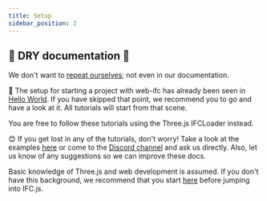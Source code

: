 ```yaml
---
title: Setup
sidebar_position: 2
---
```



## 🌵 DRY documentation 🌵

We don't want to <a href="https://en.wikipedia.org/wiki/Don%27t_repeat_yourself">repeat ourselves</a>; not even in our documentation.

  👀
The setup for starting a project with web-ifc has already been seen in <a target="_self" href="https://ifcjs.github.io/info/docs/Hello%20world">Hello World</a>. If you have skipped that point, we recommend you to go and have a look at it. All tutorials will start from that scene.

<IfcAlert>
    You are free to follow these tutorials using the Three.js IFCLoader instead.
</IfcAlert>

😊
If you get lost in any of the tutorials, don't worry! Take a look at the examples [here](https://github.com/IFCjs/hello-world) or come to the [Discord channel](https://discord.gg/g7Uzn2KSwB) and ask us directly. Also, let us know of any suggestions so we can improve these docs.

<IfcCard icon="🚦" title="Before going forward">
    Basic knowledge of Three.js and web development is assumed. If you don't have this background, we recommend that you start <a href="https://threejsfundamentals.org/">here</a> before jumping into IFC.js.
</IfcCard>